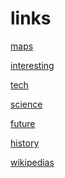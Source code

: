 
= links =

[[maps]]

[[interesting]]

[[tech]]

[[science]]

[[future]]

[[history]]

[[wwk|wikipedias]]
